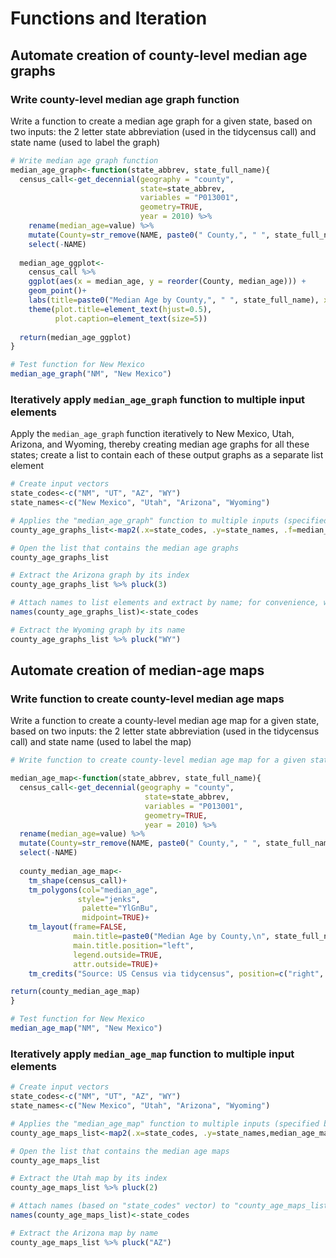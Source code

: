 # Functions and Iteration

## Automate creation of county-level median age graphs

### Write county-level median age graph function

Write a function to create a median age graph for a given state, based on two inputs: the 2 letter state abbreviation (used in the tidycensus call) and state name (used to label the graph)

```r

# Write median age graph function
median_age_graph<-function(state_abbrev, state_full_name){
  census_call<-get_decennial(geography = "county",
                             state=state_abbrev,
                             variables = "P013001", 
                             geometry=TRUE,
                             year = 2010) %>% 
    rename(median_age=value) %>% 
    mutate(County=str_remove(NAME, paste0(" County,", " ", state_full_name))) %>% 
    select(-NAME)
  
  median_age_ggplot<-
    census_call %>%
    ggplot(aes(x = median_age, y = reorder(County, median_age))) + 
    geom_point()+
    labs(title=paste0("Median Age by County,", " ", state_full_name), x="Median Age", y="County", caption="Source: United States census accessed via tidycensus")+
    theme(plot.title=element_text(hjust=0.5),
          plot.caption=element_text(size=5))
  
  return(median_age_ggplot)
}

# Test function for New Mexico
median_age_graph("NM", "New Mexico")

```

### Iteratively apply ```median_age_graph``` function to multiple input elements

Apply the ```median_age_graph``` function iteratively to New Mexico, Utah, Arizona, and Wyoming, thereby creating median age graphs for all these states; create a list to contain each of these output graphs as a separate list element

```r
# Create input vectors
state_codes<-c("NM", "UT", "AZ", "WY")
state_names<-c("New Mexico", "Utah", "Arizona", "Wyoming")

# Applies the "median_age_graph" function to multiple inputs (specified by the input vectors), and then places the outputs (i.e. median age graphs for New Mexico, Utah, Arizona, and Wyoming) in a list assigned to an object named "county_age_graphs_list"
county_age_graphs_list<-map2(.x=state_codes, .y=state_names, .f=median_age_graph)

# Open the list that contains the median age graphs
county_age_graphs_list

# Extract the Arizona graph by its index
county_age_graphs_list %>% pluck(3)

# Attach names to list elements and extract by name; for convenience, we'll name list elements based on "state_codes" vector
names(county_age_graphs_list)<-state_codes

# Extract the Wyoming graph by its name
county_age_graphs_list %>% pluck("WY")
```

## Automate creation of median-age maps

### Write function to create county-level median age maps

Write a function to create a county-level median age map for a given state, based on two inputs: the 2 letter state abbreviation (used in the tidycensus call) and state name (used to label the map)

```r

# Write function to create county-level median age map for a given state 

median_age_map<-function(state_abbrev, state_full_name){
  census_call<-get_decennial(geography = "county",
                              state=state_abbrev,
                              variables = "P013001", 
                              geometry=TRUE,
                              year = 2010) %>% 
  rename(median_age=value) %>% 
  mutate(County=str_remove(NAME, paste0(" County,", " ", state_full_name))) %>% 
  select(-NAME)
  
  county_median_age_map<-
    tm_shape(census_call)+
    tm_polygons(col="median_age",
               style="jenks",
                palette="YlGnBu", 
                midpoint=TRUE)+
    tm_layout(frame=FALSE, 
              main.title=paste0("Median Age by County,\n", state_full_name),  
              main.title.position="left", 
              legend.outside=TRUE,
              attr.outside=TRUE)+
    tm_credits("Source: US Census via tidycensus", position=c("right", "bottom"))

return(county_median_age_map)
}

# Test function for New Mexico
median_age_map("NM", "New Mexico")

```

### Iteratively apply ```median_age_map``` function to multiple input elements

```r
# Create input vectors
state_codes<-c("NM", "UT", "AZ", "WY")
state_names<-c("New Mexico", "Utah", "Arizona", "Wyoming")

# Applies the "median_age_map" function to multiple inputs (specified by the input vectors), and then places the outputs (i.e. median age maps for New Mexico, Utah, Arizona, and Wyoming) in a list assigned to an object named "county_age_maps_list"
county_age_maps_list<-map2(.x=state_codes, .y=state_names,median_age_map)

# Open the list that contains the median age maps
county_age_maps_list

# Extract the Utah map by its index
county_age_maps_list %>% pluck(2)

# Attach names (based on "state_codes" vector) to "county_age_maps_list" list elements 
names(county_age_maps_list)<-state_codes

# Extract the Arizona map by name
county_age_maps_list %>% pluck("AZ")
```

